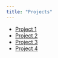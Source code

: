 ```yaml
---
title: "Projects"
---
```


* [Project 1](https://www.youtube.com/watch?v=dQw4w9WgXcQ)
* [Project 2]()
* [Project 3]()
* [Project 4]()
